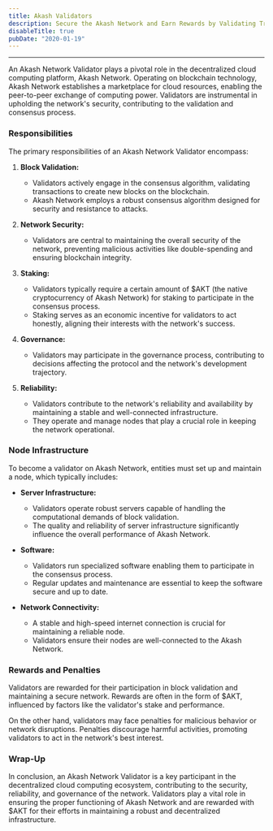```yaml
---
title: Akash Validators
description: Secure the Akash Network and Earn Rewards by Validating Transactions.
disableTitle: true
pubDate: "2020-01-19"
---
```



<CommunityHero
  image={bannerImage1}
  darkImage={bannerImageDark}
  title="Akash Validator"
  description="Help validate the Akash Supercloud and earn rewards."
  buttonLabel="Become an Akash Validator"
  buttonLink="https://akashnet.typeform.com/to/kH2gpXOL?typeform-source=akash.network"
/>

---

An Akash Network Validator plays a pivotal role in the decentralized cloud computing platform, Akash Network. Operating on blockchain technology, Akash Network establishes a marketplace for cloud resources, enabling the peer-to-peer exchange of computing power. Validators are instrumental in upholding the network's security, contributing to the validation and consensus process.

### Responsibilities

The primary responsibilities of an Akash Network Validator encompass:

1. **Block Validation:**
   - Validators actively engage in the consensus algorithm, validating transactions to create new blocks on the blockchain.
   - Akash Network employs a robust consensus algorithm designed for security and resistance to attacks.

2. **Network Security:**
   - Validators are central to maintaining the overall security of the network, preventing malicious activities like double-spending and ensuring blockchain integrity.

3. **Staking:**
   - Validators typically require a certain amount of $AKT (the native cryptocurrency of Akash Network) for staking to participate in the consensus process.
   - Staking serves as an economic incentive for validators to act honestly, aligning their interests with the network's success.

4. **Governance:**
   - Validators may participate in the governance process, contributing to decisions affecting the protocol and the network's development trajectory.

5. **Reliability:**
   - Validators contribute to the network's reliability and availability by maintaining a stable and well-connected infrastructure.
   - They operate and manage nodes that play a crucial role in keeping the network operational.

### Node Infrastructure

To become a validator on Akash Network, entities must set up and maintain a node, which typically includes:

- **Server Infrastructure:**
  - Validators operate robust servers capable of handling the computational demands of block validation.
  - The quality and reliability of server infrastructure significantly influence the overall performance of Akash Network.

- **Software:**
  - Validators run specialized software enabling them to participate in the consensus process.
  - Regular updates and maintenance are essential to keep the software secure and up to date.

- **Network Connectivity:**
  - A stable and high-speed internet connection is crucial for maintaining a reliable node.
  - Validators ensure their nodes are well-connected to the Akash Network.

### Rewards and Penalties

Validators are rewarded for their participation in block validation and maintaining a secure network. Rewards are often in the form of $AKT, influenced by factors like the validator's stake and performance.

On the other hand, validators may face penalties for malicious behavior or network disruptions. Penalties discourage harmful activities, promoting validators to act in the network's best interest.

### Wrap-Up

In conclusion, an Akash Network Validator is a key participant in the decentralized cloud computing ecosystem, contributing to the security, reliability, and governance of the network. Validators play a vital role in ensuring the proper functioning of Akash Network and are rewarded with $AKT for their efforts in maintaining a robust and decentralized infrastructure.
